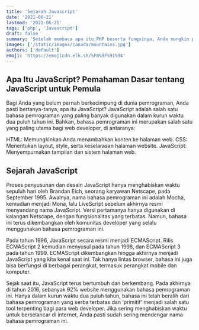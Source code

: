 ```yaml
---
title: 'Sejarah Javascript'
date: '2021-06-21'
lastmod: '2021-06-21'
tags: ['php', 'Javascript']
draft: false
summary: 'Setelah membaca apa itu PHP beserta fungsinya, Anda mungkin penasaran mengapa kita tidak bisa menggunakan JavaScript saja..'
images: ['/static/images/canada/mountains.jpg']
authors: ['default']
emoji: 'https://emojicdn.elk.sh/%F0%9F%91%94'
---
```


## Apa Itu JavaScript? Pemahaman Dasar tentang JavaScript untuk Pemula

Bagi Anda yang belum pernah berkecimpung di dunia pemrograman, Anda pasti bertanya-tanya, apa itu JavaScript? JavaScript adalah salah satu bahasa pemrograman yang paling banyak digunakan dalam kurun waktu dua puluh tahun ini. Bahkan, bahasa pemrograman ini merupakan salah satu yang paling utama bagi web developer, di antaranya:

HTML: Memungkinkan Anda menambahkan konten ke halaman web.
CSS: Menentukan layout, style, serta keselarasan halaman website.
JavaScript: Menyempurnakan tampilan dan sistem halaman web.

## Sejarah JavaScript

Proses penyusunan dan desain JavaScript hanya menghabiskan waktu sepuluh hari oleh Brandan Eich, seorang karyawan Netscape, pada September 1995. Awalnya, nama bahasa pemrograman ini adalah Mocha, kemudian menjadi Mona, lalu LiveScript sebelum akhirnya resmi menyandang nama JavaScript. Versi pertamanya hanya digunakan di kalangan Netscape, dengan fungsionalitas yang terbatas. Namun, bahasa ini terus dikembangkan oleh komunitas developer yang selalu menggunakan bahasa pemrograman ini.

Pada tahun 1996, JavaScript secara resmi menjadi ECMAScript. Rilis ECMAScript 2 kemudian menyusul pada tahun 1998, dan ECMAScript 3 pada tahun 1999. ECMAScript dikembangkan hingga akhirnya menjadi JavaScript yang kita kenal saat ini. Tak hanya lintas browser, bahasa ini juga bisa berfungsi di berbagai perangkat, termasuk perangkat mobile dan komputer.

Sejak saat itu, JavaScript terus bertumbuh dan berkembang. Pada akhirnya di tahun 2016, sebanyak 92% website menggunakan bahasa pemrograman ini. Hanya dalam kurun waktu dua puluh tahun, bahasa ini telah beralih dari bahasa pemrograman yang serba terbatas dan ‘primitif’ menjadi salah satu tool terpenting bagi para web developer. Jika sering menghabiskan waktu untuk berselancar di internet, Anda pasti sudah sering mendengar nama bahasa pemrograman ini.
